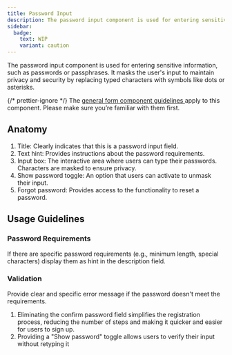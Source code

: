 ```yaml
---
title: Password Input
description: The password input component is used for entering sensitive information, such as passwords or passphrases.
sidebar:
  badge:
    text: WIP
    variant: caution
---
```








The password input component is used for entering sensitive information, such as passwords or passphrases. It masks the user's input to maintain privacy and security by replacing typed characters with symbols like dots or asterisks.

<Aside>
	{/* prettier-ignore */}
	The <a
		href={
			props.brand == 'core'
				? '/components/form'
				: `/${props.brand}/components/form`
		}>
		general form component guidelines
	</a> apply to this component. Please make sure you’re familiar with them first.
</Aside>

## Anatomy

<TextInputAnatomy />

1. Title: Clearly indicates that this is a password input field.
2. Text hint: Provides instructions about the password requirements.
3. Input box: The interactive area where users can type their passwords. Characters are masked to ensure privacy.
4. Show password toggle: An option that users can activate to unmask their input.
5. Forgot password: Provides access to the functionality to reset a password.

## Usage Guidelines

### Password Requirements

If there are specific password requirements (e.g., minimum length, special characters) display them as hint in the description field.

<PasswordExample brand={props.brand} />

### Validation

Provide clear and specific error message if the password doesn't meet the requirements.

<PasswordValidation brand={props.brand} />

<Tip>
	<ol>
		<li>
			Eliminating the confirm password field simplifies the registration
			process, reducing the number of steps and making it quicker and easier for
			users to sign up.
		</li>
		<li>
			Providing a "Show password" toggle allows users to verify their input
			without retyping it
		</li>
	</ol>
</Tip>

